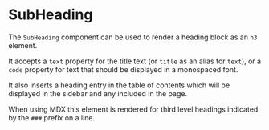 
# SubHeading

The `SubHeading` component can be used to render a heading block as an `h3`
element.

It accepts a `text` property for the title text (or `title` as an alias for
`text`), or a `code` property for text that should be displayed in a
monospaced font.

It also inserts a heading entry in the table of contents which will be
displayed in the sidebar and any <PageTocLink/> included in the page.

<Example
  Component={SubComp}
  code={SubCode}
  highlightLines="2,7,11"
  expand
/>

When using MDX this element is rendered for third level headings indicated
by the `###` prefix on a line.

<Example
  Component={MdxComp}
  code={MdxCode}
  highlightLines="3,7"
  expand
/>
